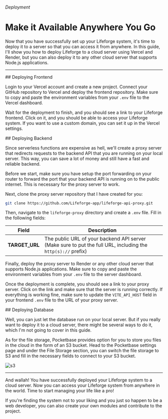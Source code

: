 

###### Deployment

# Make it Available Anywhere You Go

Now that you have successfully set up your Lifeforge system, it's time to deploy it to a server so that you can access it from anywhere. In this guide, I'll show you how to deploy Lifeforge to a cloud server using Vercel and Render, but you can also deploy it to any other cloud server that supports Node.js applications.

---

<section id="deploying-frontend">
## Deploying Frontend

Login to your Vercel account and create a new project. Connect your GitHub repository to Vercel and deploy the frontend repository. Make sure to copy and paste the environment variables from your <code>.env</code> file to the Vercel dashboard.

Wait for the deployment to finish, and you should see a link to your Lifeforge frontend. Click on it, and you should be able to access your Lifeforge system. If you want to use a custom domain, you can set it up in the Vercel settings.

</section>

<section id="deploying-backend">
## Deploying Backend

Since serverless functions are expensive as hell, we'll create a proxy server that redirects requests to the backend API that you are running on your local server. This way, you can save a lot of money and still have a fast and reliable backend.

Before we start, make sure you have setup the port forwarding on your router to forward the port that your backend API is running on to the public internet. This is necessary for the proxy server to work.

Next, clone the proxy server repository that I have created for you:

```bash
git clone https://github.com/Lifeforge-app/lifeforge-api-proxy.git
```

Then, navigate to the <code>lifeforge-proxy</code> directory and create a <code>.env</code> file. Fill in the following fields:

| Field          | Description                                                                                                             |
| -------------- | ----------------------------------------------------------------------------------------------------------------------- |
| **TARGET_URL** | The public URL of your backend API server (Make sure to put the full URL, including the <code>http(s)://</code> prefix) |

Finally, deploy the proxy server to Render or any other cloud server that supports Node.js applications. Make sure to copy and paste the environment variables from your <code>.env</code> file to the server dashboard.

Once the deployment is complete, you should see a link to your proxy server. Click on the link and make sure that the server is running correctly. If everything is working fine, make sure to update the <code>VITE_API_HOST</code> field in your frontend <code>.env</code> file to the URL of your proxy server.

</section>

<section id="deploying-database">
## Deploying Database

Well, you can just let the database run on your local server. But if you really want to deploy it to a cloud server, there might be several ways to do it, which I'm not going to cover in this guide.

As for the file storage, Pocketbase provides option for you to store you files in the cloud in the form of an S3 bucket. Head to the Pocketbase settings page and under the File Storage section, you can switch the file storage to S3 and fill in the necessary fields to connect to your S3 bucket.

![s3](/assets/deployment/s3.png)

</section>

---

And wallah! You have successfully deployed your Lifeforge system to a cloud server. Now you can access your Lifeforge system from anywhere in the world. Time to start managing your life like a pro!

If you're finding the system not to your liking and you just so happen to be a web developer, you can also create your own modules and contribute to the project.

<CustomLink to="/contribution" text="Learn more about contributing" />
